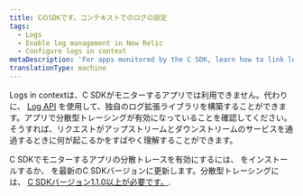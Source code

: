 ```yaml
---
title: CのSDKです。コンテキストでのログの設定
tags:
  - Logs
  - Enable log management in New Relic
  - Configure logs in context
metaDescription: 'For apps monitored by the C SDK, learn how to link log data with related data across the rest of the New Relic platform.'
translationType: machine
---
```


Logs in contextは、C SDKがモニターするアプリでは利用できません。代わりに、 [Log API](/docs/logs/log-management/log-api/introduction-log-api/) を使用して、独自のログ拡張ライブラリを構築することができます。アプリで分散型トレーシングが有効になっていることを確認してください。そうすれば、リクエストがアップストリームとダウンストリームのサービスを通過するときに何が起こるかをすばやく理解することができます。

C SDKでモニターするアプリの分散トレースを有効にするには、 [](/docs/distributed-tracing/enable-configure/quick-start/)をインストールするか、 [](/docs/agents/c-sdk/install-configure/update-your-c-sdk-library/)を最新のC SDKバージョンに更新します。分散型トレーシングには、 [C SDKバージョン1.1.0以上が必要です。](/docs/release-notes/agent-release-notes/c-sdk-release-notes/).
